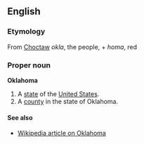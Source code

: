 ==English==
===Etymology===
From [[Choctaw]] ''okla'', the people, + ''homa'', red

===Proper noun===
'''Oklahoma'''

#A [[state]] of the [[United States]].
# A [[county]] in the state of Oklahoma.

====See also====
*[[w:Oklahoma|Wikipedia article on Oklahoma]]